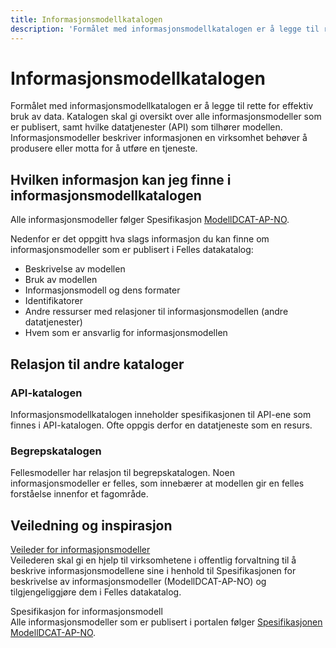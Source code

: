 ```yaml
---
title: Informasjonsmodellkatalogen
description: 'Formålet med informasjonsmodellkatalogen er å legge til rette for effektiv bruk av data.'
---
```


# Informasjonsmodell&shy;katalogen

<Ingress>
    Formålet med informasjonsmodellkatalogen er å legge til rette for effektiv bruk av data. Katalogen skal gi oversikt
    over alle informasjonsmodeller som er publisert, samt hvilke datatjenester (API) som tilhører modellen.
    Informasjonsmodeller beskriver informasjonen en virksomhet behøver å produsere eller motta for å utføre en tjeneste.
</Ingress>

<CatalogPromo
    text='Ønsker du å søke i informasjonsmodell&shy;katalogen?'
    button='Finn&nbsp;informasjons&shy;modeller&nbsp;→'
    link='/information-models'
/>

## Hvilken informasjon kan jeg finne i informasjonsmodellkatalogen

Alle informasjonsmodeller følger Spesifikasjon [ModellDCAT-AP-NO](https://data.norge.no/specification/modelldcat-ap-no#:~:text=Denne%20spesifikasjonen%2C%20ModellDCAT%2DAP%2D,tilknyttet%20datasett%20og%2Feller%20datatjenester.).

Nedenfor er det oppgitt hva slags informasjon du kan finne om informasjonsmodeller som er publisert i Felles datakatalog:

-   Beskrivelse av modellen
-   Bruk av modellen
-   Informasjonsmodell og dens formater
-   Identifikatorer
-   Andre ressurser med relasjoner til informasjonsmodellen (andre datatjenester)
-   Hvem som er ansvarlig for informasjonsmodellen

## Relasjon til andre kataloger

### API-katalogen

Informasjonsmodellkatalogen inneholder spesifikasjonen til API-ene som finnes i API-katalogen. Ofte oppgis derfor en datatjeneste som en resurs.

### Begrepskatalogen

Fellesmodeller har relasjon til begrepskatalogen. Noen informasjonsmodeller er felles, som innebærer at modellen gir en felles forståelse innenfor et fagområde.

## Veiledning og inspirasjon

[Veileder for informasjonsmodeller](https://data.norge.no/guide/veileder-modelldcat-ap-no/)  
Veilederen skal gi en hjelp til virksomhetene i offentlig forvaltning til å beskrive informasjonsmodellene sine i henhold til Spesifikasjonen for beskrivelse av informasjonsmodeller (ModellDCAT-AP-NO) og tilgjengeliggjøre dem i Felles datakatalog.

Spesifikasjon for informasjonsmodell  
Alle informasjonsmodeller som er publisert i portalen følger [Spesifikasjonen ModellDCAT-AP-NO](https://data.norge.no/specification/modelldcat-ap-no).
